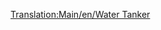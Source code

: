 [[Translation:Main/en/Water Tanker]]{{en/-}}{{Template:<!--Trains_Carriages_new-->wagony/Pl
|Picture=[[File:en/Watertanker.png]]
|Name=Cysterna na wodę
|NormalCost=£1,166 ($2,332)
|NormalWeight=25 / 50 t
|NormalCapacity=25,000 litrów wody
|MonoCost="
|MonoWeight=25 / 55 t
|MonoCapacity=30,000 litres of water
|MagCost="
|MagWeight=25 / 57 t
|MagCapacity=32,000 litres of water
|Description=Zbiorniki wodne transportują wodę w stanie ciekłym do [[Main/pl/Miasta|miejscowość]]i , które ma [[Main/pl/Wieża ciśnień|water tower]]. Ten wagon jest dostępny tylko w klimacie [[Main/en/Klimat/Pl#Tropikalny|Sub-Tropical]] .
}}